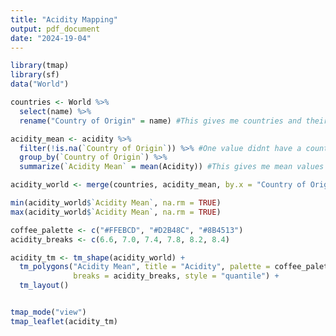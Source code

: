 ```yaml
---
title: "Acidity Mapping"
output: pdf_document
date: "2024-19-04"
---
```


```r
library(tmap)
library(sf)
data("World")
```

```r
countries <- World %>%
  select(name) %>%
  rename("Country of Origin" = name) #This gives me countries and their locations on the world map

acidity_mean <- acidity %>%
  filter(!is.na(`Country of Origin`)) %>% #One value didnt have a country paired so I removed it
  group_by(`Country of Origin`) %>%
  summarize(`Acidity Mean` = mean(Acidity)) #This gives me mean values for each country's acidity reviews

acidity_world <- merge(countries, acidity_mean, by.x = "Country of Origin", by.y = "Country of Origin", all.x = TRUE) #This merges the mean values with countries so I can map them
```

```r
min(acidity_world$`Acidity Mean`, na.rm = TRUE)
max(acidity_world$`Acidity Mean`, na.rm = TRUE)

coffee_palette <- c("#FFEBCD", "#D2B48C", "#8B4513")
acidity_breaks <- c(6.6, 7.0, 7.4, 7.8, 8.2, 8.4)

acidity_tm <- tm_shape(acidity_world) +
  tm_polygons("Acidity Mean", title = "Acidity", palette = coffee_palette, 
              breaks = acidity_breaks, style = "quantile") +
  tm_layout()


tmap_mode("view")
tmap_leaflet(acidity_tm)
```